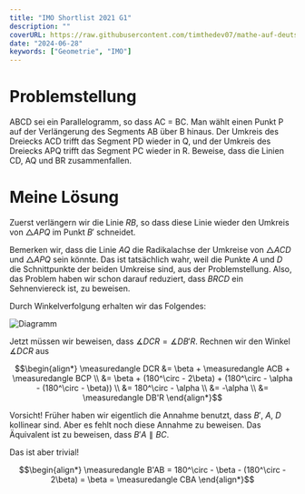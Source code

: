 ```yaml
---
title: "IMO Shortlist 2021 G1"
description: ""
coverURL: https://raw.githubusercontent.com/timthedev07/mathe-auf-deutsch/dev/images/thumbnails/imo-shortlist-2021-G1.jpg
date: "2024-06-28"
keywords: ["Geometrie", "IMO"]
---
```



# Problemstellung

ABCD sei ein Parallelogramm, so dass AC = BC. Man wählt einen Punkt P auf der Verlängerung des Segments AB über B hinaus. Der Umkreis des Dreiecks ACD trifft das Segment PD wieder in Q, und der Umkreis des Dreiecks APQ trifft das Segment PC wieder in R. Beweise, dass die Linien CD, AQ und BR zusammenfallen.

# Meine Lösung

Zuerst verlängern wir die Linie $RB$, so dass diese Linie wieder den Umkreis von $\triangle APQ$ im Punkt $B'$ schneidet.

Bemerken wir, dass die Linie $AQ$ die Radikalachse der Umkreise von $\triangle ACD$ und $\triangle APQ$ sein könnte. Das ist tatsächlich wahr, weil die Punkte $A$ und $D$ die Schnittpunkte der beiden Umkreise sind, aus der Problemstellung. Also, das Problem haben wir schon darauf reduziert, dass $BRCD$ ein Sehnenviereck ist, zu beweisen.

Durch Winkelverfolgung erhalten wir das Folgendes:

<Img
  src="https://raw.githubusercontent.com/timthedev07/mathe-auf-deutsch/dev/images/content/20240628/G1.png"
  width={2284}
  height={1622}
  alt="Diagramm"
/>

Jetzt müssen wir beweisen, dass $\measuredangle DCR = \measuredangle DB'R$. Rechnen wir den Winkel $\measuredangle DCR$ aus

```math
\begin{align*}
 \measuredangle DCR &= \beta + \measuredangle ACB + \measuredangle BCP \\
 &= \beta + (180^\circ - 2\beta) + (180^\circ - \alpha - (180^\circ - \beta)) \\
 &= 180^\circ - \alpha \\
 &= -\alpha \\
 &= \measuredangle DB'R
\end{align*}
```

Vorsicht! Früher haben wir eigentlich die Annahme benutzt, dass $B'$, $A$, $D$ kollinear sind. Aber es fehlt noch diese Annahme zu beweisen. Das Äquivalent ist zu beweisen, dass $B'A \parallel BC$.

Das ist aber trivial!

```math
\begin{align*}
\measuredangle B'AB = 180^\circ - \beta - (180^\circ - 2\beta) = \beta = \measuredangle CBA
\end{align*}
```

<ProofEnd />
